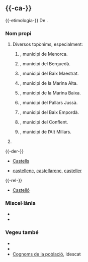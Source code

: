 {{vegeu|castell}}

== {{-ca-}} ==
{{ca-pron|é
|f-centr=LL-Q7026 (cat)-Unjoanqualsevol-castell.wav
}}
{{-etimologia-}} De {{m|ca|castell}}.

=== Nom propi ===
{{entrada|ca|nom propi}}

# Diversos topònims, especialment:
## {{w|Es Castell}}, municipi de Menorca.
## {{w|Castell de l'Areny}}, municipi del Berguedà.
## {{w|Castell de Cabres}}, municipi del Baix Maestrat.
## {{w|Castell de Castells}}, municipi de la Marina Alta.
## {{w|El Castell de Guadalest}}, municipi de la Marina Baixa.
## {{w|Castell de Mur}}, municipi del Pallars Jussà.
## {{w|Castell i Platja d'Aro}}, municipi del Baix Empordà.
## {{w|Castell de Vernet}}, municipi del Conflent.
## {{w|El Castell de Vilamalefa}}, municipi de l’Alt Millars.
# {{cognom|ca|d’habitatge}}

{{-der-}}
* [[Castells]]
* {{q|gentilicis}} [[castellenc]], [[castellarenc]], [[casteller]]

{{-rel-}}
* [[Castelló]]

=== Miscel·lània ===
* {{ca-sil}}
* {{anagrames|ca|llescat}}

=== Vegeu també ===
* {{Viquipèdia|Castell (desambiguació)|Castell}}
* {{ca-dicc|dcvb}}
* [http://www.idescat.cat/cognoms/?q=Castell Cognoms de la població], Idescat
